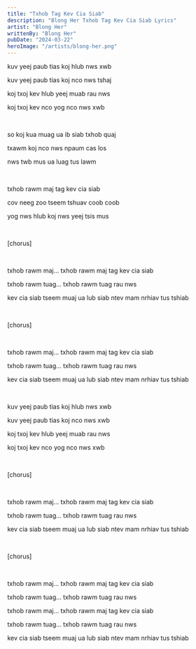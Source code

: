 ```yaml
---
title: "Txhob Tag Kev Cia Siab"
description: "Blong Her Txhob Tag Kev Cia Siab Lyrics"
artist: "Blong Her"
writtenBy: "Blong Her"
pubDate: "2024-03-22"
heroImage: "/artists/blong-her.png"
---
```


kuv yeej paub tias koj hlub nws xwb

kuv yeej paub tias koj nco nws tshaj

koj txoj kev hlub yeej muab rau nws

koj txoj kev nco yog nco nws xwb

<br />

so koj kua muag ua ib siab txhob quaj

txawm koj nco nws npaum cas los

nws twb mus ua luag tus lawm

<br />

txhob rawm maj tag kev cia siab

cov neeg zoo tseem tshuav coob coob

yog nws hlub koj nws yeej tsis mus

<br />

[chorus]

<br />

txhob rawm maj... txhob rawm maj tag kev cia siab

txhob rawm tuag... txhob rawm tuag rau nws

kev cia siab tseem muaj ua lub siab ntev mam nrhiav tus tshiab

<br />

[chorus]

<br />

txhob rawm maj... txhob rawm maj tag kev cia siab

txhob rawm tuag... txhob rawm tuag rau nws

kev cia siab tseem muaj ua lub siab ntev mam nrhiav tus tshiab

<br />

kuv yeej paub tias koj hlub nws xwb

kuv yeej paub tias koj nco nws xwb

koj txoj kev hlub yeej muab rau nws

koj txoj kev nco yog nco nws xwb

<br />

[chorus]

<br />

txhob rawm maj... txhob rawm maj tag kev cia siab

txhob rawm tuag... txhob rawm tuag rau nws

kev cia siab tseem muaj ua lub siab ntev mam nrhiav tus tshiab

<br />

[chorus]

<br />

txhob rawm maj... txhob rawm maj tag kev cia siab

txhob rawm tuag... txhob rawm tuag rau nws

txhob rawm maj... txhob rawm maj tag kev cia siab

txhob rawm tuag... txhob rawm tuag rau nws

kev cia siab tseem muaj ua lub siab ntev mam nrhiav tus tshiab
